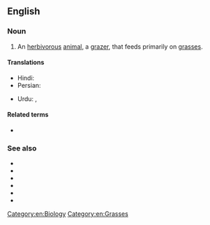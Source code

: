 ==English==

===Noun===
{{wikipedia}}
{{en-noun}}

# An [[herbivorous]] [[animal]], a [[grazer]], that feeds primarily on [[grass|grasses]].

====Translations====
{{trans-top|grass-eating animal}}
* Hindi: {{t+|hi|चराक|m|tr=charāk}}
* Persian: {{t+|fa|چرنده|tr=charande}}
{{trans-mid}}
* Urdu: {{t|ur|چراک|tr=charāk|m}}, {{t|ur|چرندہ|tr=charanda|m}}
{{trans-bottom}}

====Related terms====
* {{l|en|graminivorous}}

===See also===
* {{l|en|herbivore}}
* {{l|en|carnivore}}
* {{l|en|folivore}}
* {{l|en|frugivore}}
* {{l|en|insectivore}}
* {{l|en|omnivore}}

[[Category:en:Biology]]
[[Category:en:Grasses]]